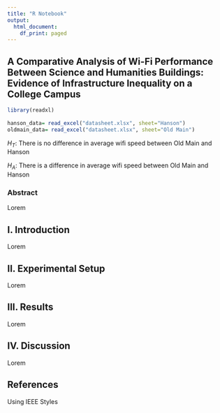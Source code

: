 ```yaml
---
title: "R Notebook"
output:
  html_document:
    df_print: paged
---
```


## A Comparative Analysis of Wi-Fi Performance Between Science and Humanities Buildings: Evidence of Infrastructure Inequality on a College Campus

```r
library(readxl)
 
hanson_data= read_excel("datasheet.xlsx", sheet="Hanson")
oldmain_data= read_excel("datasheet.xlsx", sheet="Old Main")
```

$H_T$: There is no difference in average wifi speed between Old Main and Hanson

$H_A$: There is a difference in average wifi speed between Old Main and Hanson

### Abstract

Lorem

## I. Introduction
Lorem

## II. Experimental Setup
Lorem

## III. Results
Lorem

## IV. Discussion
Lorem

## References
Using IEEE Styles

